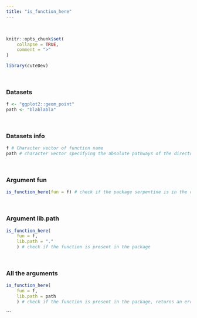 ---
title: "is_function_here"
---
<br>

```{r, include = FALSE}
knitr::opts_chunk$set(
    collapse = TRUE,
    comment = ">"
)
```

```{r setup}
library(cuteDev)
```
<br>

### Datasets
```{r}
f <- "ggplot2::geom_point"
path <- "blablabla"
```
<br>

### Datasets info
```{r}
f # Character vector of function name
path # character vector specifying the absolute pathways of the directories, this lib.path will return an error
```
<br>

### Argument fun
```{r}
is_function_here(fun = f) # check if the package serpentine is in the computer
```
<br>

### Argument lib.path
```{r}
is_function_here(
    fun = f,
    lib.path = "."
    ) # check if the function is present in the package
```
<br>

### All the arguments
```{r, echo = TRUE, error = TRUE}
is_function_here(
    fun = f,
    lib.path = path
    ) # check if the function is present in the package, returns an error because the path doesn't exist
```
```